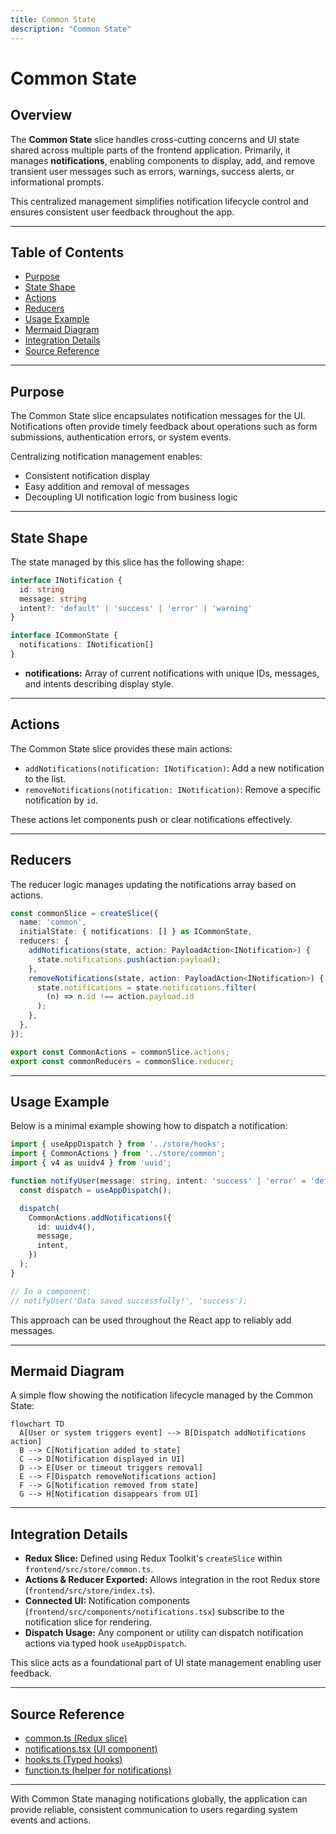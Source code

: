 ```yaml
---
title: Common State
description: "Common State"
---
```

# Common State

## Overview

The **Common State** slice handles cross-cutting concerns and UI state shared across multiple parts of the frontend application. Primarily, it manages **notifications**, enabling components to display, add, and remove transient user messages such as errors, warnings, success alerts, or informational prompts.

This centralized management simplifies notification lifecycle control and ensures consistent user feedback throughout the app.

---

## Table of Contents

- [Purpose](#purpose)
- [State Shape](#state-shape)
- [Actions](#actions)
- [Reducers](#reducers)
- [Usage Example](#usage-example)
- [Mermaid Diagram](#mermaid-diagram)
- [Integration Details](#integration-details)
- [Source Reference](#source-reference)

---

## Purpose

The Common State slice encapsulates notification messages for the UI. Notifications often provide timely feedback about operations such as form submissions, authentication errors, or system events.

Centralizing notification management enables:

- Consistent notification display
- Easy addition and removal of messages
- Decoupling UI notification logic from business logic

---

## State Shape

The state managed by this slice has the following shape:

```ts
interface INotification {
  id: string
  message: string
  intent?: 'default' | 'success' | 'error' | 'warning'
}

interface ICommonState {
  notifications: INotification[]
}
```

- **notifications:** Array of current notifications with unique IDs, messages, and intents describing display style.

---

## Actions

The Common State slice provides these main actions:

- `addNotifications(notification: INotification)`: Add a new notification to the list.
- `removeNotifications(notification: INotification)`: Remove a specific notification by `id`.

These actions let components push or clear notifications effectively.

---

## Reducers

The reducer logic manages updating the notifications array based on actions.

```ts
const commonSlice = createSlice({
  name: 'common',
  initialState: { notifications: [] } as ICommonState,
  reducers: {
    addNotifications(state, action: PayloadAction<INotification>) {
      state.notifications.push(action.payload);
    },
    removeNotifications(state, action: PayloadAction<INotification>) {
      state.notifications = state.notifications.filter(
        (n) => n.id !== action.payload.id
      );
    },
  },
});

export const CommonActions = commonSlice.actions;
export const commonReducers = commonSlice.reducer;
```

---

## Usage Example

Below is a minimal example showing how to dispatch a notification:

```ts
import { useAppDispatch } from '../store/hooks';
import { CommonActions } from '../store/common';
import { v4 as uuidv4 } from 'uuid';

function notifyUser(message: string, intent: 'success' | 'error' = 'default') {
  const dispatch = useAppDispatch();

  dispatch(
    CommonActions.addNotifications({
      id: uuidv4(),
      message,
      intent,
    })
  );
}

// In a component:
// notifyUser('Data saved successfully!', 'success');
```

This approach can be used throughout the React app to reliably add messages.

---

## Mermaid Diagram

A simple flow showing the notification lifecycle managed by the Common State:

```mermaid
flowchart TD
  A[User or system triggers event] --> B[Dispatch addNotifications action]
  B --> C[Notification added to state]
  C --> D[Notification displayed in UI]
  D --> E[User or timeout triggers removal]
  E --> F[Dispatch removeNotifications action]
  F --> G[Notification removed from state]
  G --> H[Notification disappears from UI]
```

---

## Integration Details

- **Redux Slice:** Defined using Redux Toolkit's `createSlice` within `frontend/src/store/common.ts`.
- **Actions & Reducer Exported:** Allows integration in the root Redux store (`frontend/src/store/index.ts`).
- **Connected UI:** Notification components (`frontend/src/components/notifications.tsx`) subscribe to the notification slice for rendering.
- **Dispatch Usage:** Any component or utility can dispatch notification actions via typed hook `useAppDispatch`.

This slice acts as a foundational part of UI state management enabling user feedback.

---

## Source Reference

- [common.ts (Redux slice)](frontend/src/store/common.ts)
- [notifications.tsx (UI component)](frontend/src/components/notifications.tsx)
- [hooks.ts (Typed hooks)](frontend/src/store/hooks.ts)
- [function.ts (helper for notifications)](frontend/src/store/function.ts)

---

With Common State managing notifications globally, the application can provide reliable, consistent communication to users regarding system events and actions.
